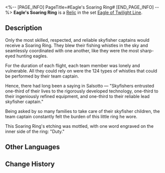 <%-- [PAGE_INFO]
PageTitle=#Eagle's Soaring Ring#
[END_PAGE_INFO] --%>
{{Relic Infobox
|id        = 61102
|image     = Item Eagle's Soaring Ring.png{{subst:void|<!--$UPLOAD:<<SpriteOutput/RelicFigures/IconRelic_110_2.png>-<Item Eagle's Soaring Ring.png>-<Relic Icons>>-->}}
|set       = Eagle of Twilight Line
|piece     = Hand
|mentions  = 
}}
{{Description|A ring worn by an outstanding skyfisher master, with a pair of skyfish eagle's wings holding tight the wearer's finger.}}
'''Eagle's Soaring Ring''' is a [[Relic]] in the set [[Eagle of Twilight Line]].

==Description==
Only the most skilled, respected, and reliable skyfisher captains would receive a Soaring Ring. They blew their fishing whistles in the sky and seamlessly coordinated with one another, like they were the most sharp-eyed hunting eagles.

For the duration of each flight, each team member was lonely and vulnerable. All they could rely on were the 124 types of whistles that could be performed by their team captain.

Hence, there had long been a saying in Salsotto &mdash; "Skyfishers entrusted one-third of their lives to the rigorously developed technology, one-third to their ingeniously refined equipment, and one-third to their reliable lead skyfisher captain."

Being asked by so many families to take care of their skyfisher children, the team captain constantly felt the burden of this little ring he wore.

This Soaring Ring's etching was mottled, with one word engraved on the inner side of the ring: "Duty."

==Other Languages==
{{Other Languages
|en   = Eagle's Soaring Ring
|zhs  = 翔鹰的鹰击指环
|zht  = 翔鷹的鷹擊戒指
|ja   = {{Rubi|空飛|そらと}}ぶ{{Rubi|鷹|たか}}の{{Rubi|双翼指輪|そうよくゆびわ}}
|ko   = 매의 활공 반지
|es   = Anillo del vuelo del águila
|fr   = Anneau d'envol de l'aigle
|ru   = Парящее кольцо орла
|th   = Eagle's Soaring Ring
|vi   = Nhẫn Ưng Kích
|de   = Flugring des Adlers
|id   = Eagle's Soaring Ring
|pt   = Anel Aéreo de Águia
}}

==Change History==
{{Change History|1.0}}